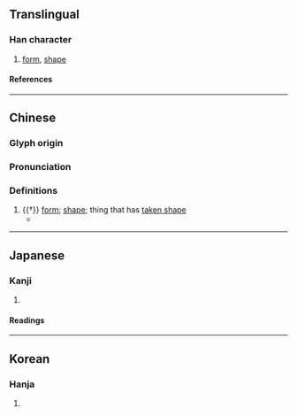 {{character info}}
{{character info|0xfa73}}
==Translingual==

===Han character===
{{Han char|rn=9|rad=人|as=06|sn=8|four=22200|canj=OMTN|ids=⿰亻刑}}

# [[form]], [[shape]]

====References====
{{Han ref|kx=0101.080|dkj=00574|dj=0214.010|hdz=10143.140|uh=4F80|ud=20352|bh=CBB6|bd=52150}}
{{Han ref|uh=FA73}}

----

==Chinese==
{{zh-forms}}

===Glyph origin===
{{Han etym}}

===Pronunciation===
{{zh-pron
|m=xíng
|c=jing4
|mc=y
|oc=y
|ma=
|cat=n
}}

===Definitions===
{{zh-hanzi}}

# {{†}} [[form]]; [[shape]]; thing that has [[take shape|taken shape]]
#* {{zh-x|刑 者 侀{xíng} 也，侀{xíng} 者 成 也，一 成 而 不可 變，故 君子 盡心 焉。|Punishment may be compared to the body. The body is a complete thing; when once completed, there cannot be any subsequent change in it. Hence the wise man will do his utmost (in deciding on all these inflictions).|ref=Liji-L}}

----

==Japanese==

===Kanji===
{{ja-kanji|grade=|rs=人06}}

# {{rfdef|ja|sort=人06}}

====Readings====
{{ja-readings
|on=けい, きょう<きやう
|kun=なる
}}

----

==Korean==

===Hanja===
{{ko-hanja|hangeul=형|rv=hyeong|mr=hyŏng}}

# {{rfdef|ko|sort=人06}}